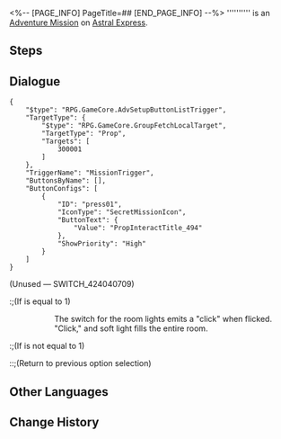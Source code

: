 <%-- [PAGE_INFO]
PageTitle=##
[END_PAGE_INFO] --%>
{{Stub|Dialogue.}}
{{Mission Infobox
|id            = 4240407
|title         = 
|image         = <!--Mission .png-->
|type          = Adventure
|event_name    = 
|chapter       = 
|requirements  = [[Trailblaze Mission]] ''[[Lingering Shadows]]'' completed
|summary       = <!--official mission summary from Fate's Atlas-->
|characters    = Trailblazer
|startLocation = [[Astral Express]] - [[Party Car]]
|world         = Astral Express
|area          = Party Car
|prev          = 
|next          = 
|rewards       = 
}}
'''''''''' is an [[Adventure Mission]] on [[Astral Express]].

==Steps==


<!--
==Gameplay Notes==

--><!--
==Trial Character==

-->
==Dialogue==
{{Stub Dialogue}}
<pre>{
	"$type": "RPG.GameCore.AdvSetupButtonListTrigger",
	"TargetType": {
		"$type": "RPG.GameCore.GroupFetchLocalTarget",
		"TargetType": "Prop",
		"Targets": [
			300001
		]
	},
	"TriggerName": "MissionTrigger",
	"ButtonsByName": [],
	"ButtonConfigs": [
		{
			"ID": "press01",
			"IconType": "SecretMissionIcon",
			"ButtonText": {
				"Value": "PropInteractTitle_494"
			},
			"ShowPriority": "High"
		}
	]
}</pre>
;(Unused &mdash; SWITCH_424040709)
:;(If {{F|MissionCV-4240407-undefined}} is equal to 1)
:::The switch for the room lights emits a "click" when flicked.
:::"Click," and soft light fills the entire room.
:;(If {{F|MissionCV-4240407-undefined}} is not equal to 1)
::;(Return to previous option selection)
{{Dialogue End}}

==Other Languages==
{{Other Languages
|en   = 
|zhs  = 
|zht  = 
|ja   = 
|ko   = 
|es   = 
|fr   = 
|ru   = 
|th   = 
|vi   = 
|de   = 
|id   = 
|pt   = 
}}

==Change History==
{{Change History|2.7}}
